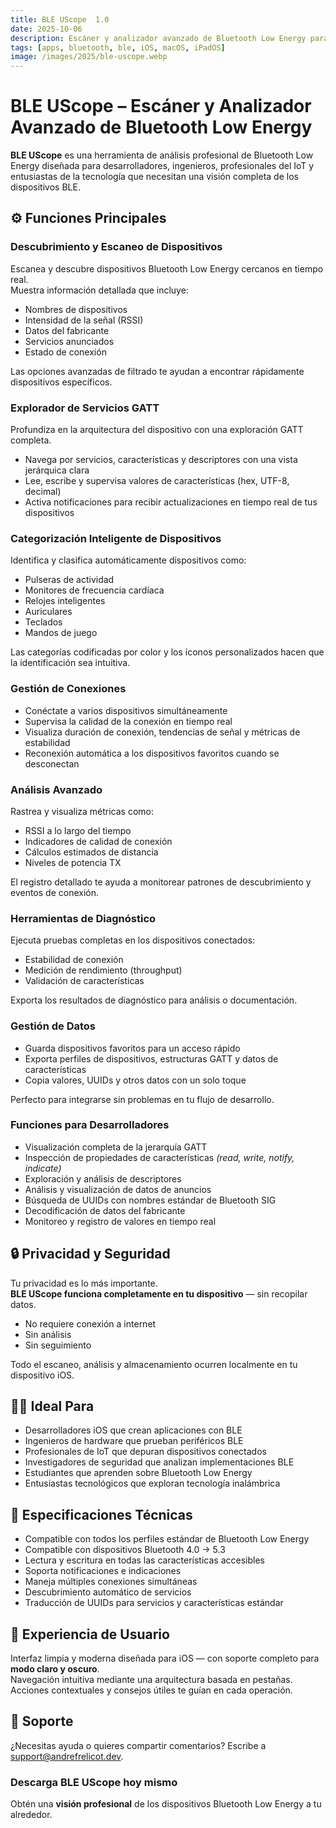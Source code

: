 ```yaml
---
title: BLE UScope  1.0
date: 2025-10-06  
description: Escáner y analizador avanzado de Bluetooth Low Energy para iOS/iPadOS y macOS (Catalyst).  
tags: [apps, bluetooth, ble, iOS, macOS, iPadOS]  
image: /images/2025/ble-uscope.webp
---
```


# **BLE UScope – Escáner y Analizador Avanzado de Bluetooth Low Energy**

**BLE UScope** es una herramienta de análisis profesional de Bluetooth Low Energy diseñada para desarrolladores, ingenieros, profesionales del IoT y entusiastas de la tecnología que necesitan una visión completa de los dispositivos BLE.


## ⚙️ Funciones Principales

### **Descubrimiento y Escaneo de Dispositivos**
Escanea y descubre dispositivos Bluetooth Low Energy cercanos en tiempo real.  
Muestra información detallada que incluye:
- Nombres de dispositivos  
- Intensidad de la señal (RSSI)  
- Datos del fabricante  
- Servicios anunciados  
- Estado de conexión  

Las opciones avanzadas de filtrado te ayudan a encontrar rápidamente dispositivos específicos.


### **Explorador de Servicios GATT**
Profundiza en la arquitectura del dispositivo con una exploración GATT completa.  
- Navega por servicios, características y descriptores con una vista jerárquica clara  
- Lee, escribe y supervisa valores de características (hex, UTF-8, decimal)  
- Activa notificaciones para recibir actualizaciones en tiempo real de tus dispositivos  


### **Categorización Inteligente de Dispositivos**
Identifica y clasifica automáticamente dispositivos como:
- Pulseras de actividad  
- Monitores de frecuencia cardíaca  
- Relojes inteligentes  
- Auriculares  
- Teclados  
- Mandos de juego  

Las categorías codificadas por color y los íconos personalizados hacen que la identificación sea intuitiva.


### **Gestión de Conexiones**
- Conéctate a varios dispositivos simultáneamente  
- Supervisa la calidad de la conexión en tiempo real  
- Visualiza duración de conexión, tendencias de señal y métricas de estabilidad  
- Reconexión automática a los dispositivos favoritos cuando se desconectan  


### **Análisis Avanzado**
Rastrea y visualiza métricas como:
- RSSI a lo largo del tiempo  
- Indicadores de calidad de conexión  
- Cálculos estimados de distancia  
- Niveles de potencia TX  

El registro detallado te ayuda a monitorear patrones de descubrimiento y eventos de conexión.


### **Herramientas de Diagnóstico**
Ejecuta pruebas completas en los dispositivos conectados:
- Estabilidad de conexión  
- Medición de rendimiento (throughput)  
- Validación de características  

Exporta los resultados de diagnóstico para análisis o documentación.


### **Gestión de Datos**
- Guarda dispositivos favoritos para un acceso rápido  
- Exporta perfiles de dispositivos, estructuras GATT y datos de características  
- Copia valores, UUIDs y otros datos con un solo toque  

Perfecto para integrarse sin problemas en tu flujo de desarrollo.


### **Funciones para Desarrolladores**
- Visualización completa de la jerarquía GATT  
- Inspección de propiedades de características *(read, write, notify, indicate)*  
- Exploración y análisis de descriptores  
- Análisis y visualización de datos de anuncios  
- Búsqueda de UUIDs con nombres estándar de Bluetooth SIG  
- Decodificación de datos del fabricante  
- Monitoreo y registro de valores en tiempo real  


## 🔒 Privacidad y Seguridad
Tu privacidad es lo más importante.  
**BLE UScope funciona completamente en tu dispositivo** — sin recopilar datos.  
- No requiere conexión a internet  
- Sin análisis  
- Sin seguimiento  

Todo el escaneo, análisis y almacenamiento ocurren localmente en tu dispositivo iOS.


## 👩‍💻 Ideal Para
- Desarrolladores iOS que crean aplicaciones con BLE  
- Ingenieros de hardware que prueban periféricos BLE  
- Profesionales de IoT que depuran dispositivos conectados  
- Investigadores de seguridad que analizan implementaciones BLE  
- Estudiantes que aprenden sobre Bluetooth Low Energy  
- Entusiastas tecnológicos que exploran tecnología inalámbrica  


## 🧠 Especificaciones Técnicas
- Compatible con todos los perfiles estándar de Bluetooth Low Energy  
- Compatible con dispositivos Bluetooth 4.0 → 5.3  
- Lectura y escritura en todas las características accesibles  
- Soporta notificaciones e indicaciones  
- Maneja múltiples conexiones simultáneas  
- Descubrimiento automático de servicios  
- Traducción de UUIDs para servicios y características estándar  


## 🎨 Experiencia de Usuario
Interfaz limpia y moderna diseñada para iOS — con soporte completo para **modo claro y oscuro**.  
Navegación intuitiva mediante una arquitectura basada en pestañas.  
Acciones contextuales y consejos útiles te guían en cada operación.


## 🛟 Soporte
¿Necesitas ayuda o quieres compartir comentarios? Escribe a [support@andrefrelicot.dev](mailto:support@andrefrelicot.dev).


### **Descarga BLE UScope hoy mismo**  
Obtén una **visión profesional** de los dispositivos Bluetooth Low Energy a tu alrededor.

